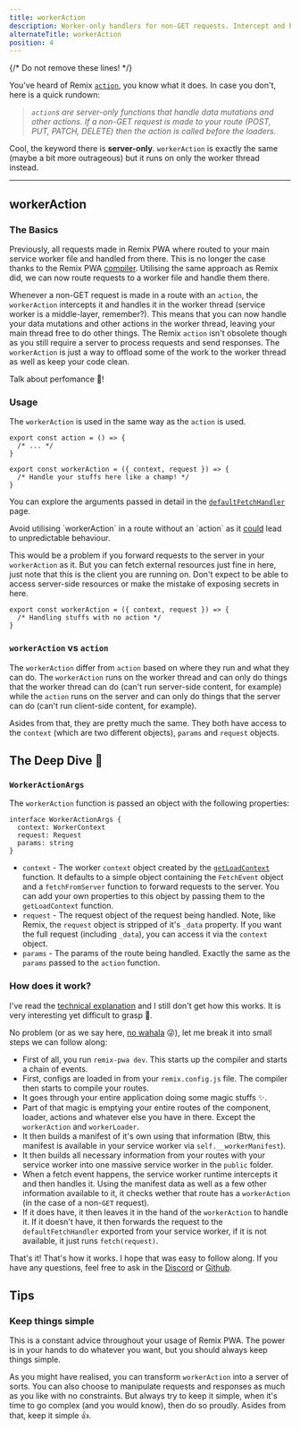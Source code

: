 ```yaml
---
title: workerAction
description: Worker-only handlers for non-GET requests. Intercept and handle requests meant for the action easily in the worker thread.
alternateTitle: workerAction
position: 4
---
```


{/* Do not remove these lines! */}



You've heard of Remix [`action`](https://remix.run/docs/en/main/route/action), you know what it does. In case you don't, here is a quick rundown:

> *`action`s are server-only functions that handle data mutations and other actions. If a non-GET request is made to your 
> route (POST, PUT, PATCH, DELETE) then the action is called before the loaders.*

Cool, the keyword there is **server-only**. `workerAction` is exactly the same (maybe a bit more outrageous) but it runs on only the worker thread instead.

---

## workerAction

### The Basics

Previously, all requests made in Remix PWA where routed to your main service worker file and handled from there. This is no longer the case thanks to the
Remix PWA [compiler](/docs/technical-explanation#compiler). Utilising the same approach as Remix did, we can now route requests to a worker file and handle them there.

Whenever a non-GET request is made in a route with an `action`, the `workerAction` intercepts it and handles it in the worker thread (service worker is a middle-layer, remember?). 
This means that you can now handle your data mutations and other actions in the worker thread, leaving your main thread free to do other things. The Remix `action` isn't obsolete though
as you still require a server to process requests and send responses. The `workerAction` is just a way to offload some of the work to the worker thread as well as keep your code clean.

Talk about perfomance :rocket:!

### Usage

The `workerAction` is used in the same way as the `action` is used. 

```tsx
export const action = () => {
  /* ... */
}

export const workerAction = ({ context, request }) => {
  /* Handle your stuffs here like a champ! */
}
```

You can explore the arguments passed in detail in the [`defaultFetchHandler`](/docs/default-fetch-handler#api) page.

<Warn>
Avoid utilising `workerAction` in a route without an `action` as it <u>could</u> lead to unpredictable behaviour.

This would be a problem if you forward requests to the server in your `workerAction` as it. But you can fetch external resources just fine in here,
just note that this is the client you are running on. Don't expect to be able to access server-side resources or make the mistake of exposing secrets in here.
</Warn> 

```tsx
export const workerAction = ({ context, request }) => {
  /* Handling stuffs with no action */
}
```

### `workerAction` vs `action`

The `workerAction` differ from `action` based on where they run and what they can do. The `workerAction` runs on the worker thread and can only do things that the worker thread can do (can't run server-side content, for example)
while the `action` runs on the server and can only do things that the server can do (can't run client-side content, for example).

Asides from that, they are pretty much the same. They both have access to the `context` (which are two different objects), `params` and `request` objects.

## The Deep Dive 🤿

### `WorkerActionArgs`

The `workerAction` function is passed an object with the following properties:

```tsx
interface WorkerActionArgs {
  context: WorkerContext
  request: Request
  params: string
}
```

- `context` - The worker `context` object created by the [`getLoadContext`](/docs/get-load-context) function. It defaults to a simple object containing
the `FetchEvent` object and a `fetchFromServer` function to forward requests to the server. You can add your own properties to this object by passing them to the `getLoadContext` function.
- `request` - The request object of the request being handled. Note, like Remix, the `request` object is stripped of it's `_data` property. If you want the full request (including `_data`), you can access it via the `context` object.
- `params` - The params of the route being handled. Exactly the same as the `params` passed to the `action` function.

### How does it work?

I've read the [technical explanation](/docs/technical-explanantion) and I still don't get how this works. It is very interesting yet difficult to grasp 🤯.

No problem (or as we say here, [no wahala](https://www.urbandictionary.com/define.php?term=no+wahala) 😜), let me break it into small steps we can follow along:

- First of all, you run `remix-pwa dev`. This starts up the compiler and starts a chain of events.
- First, configs are loaded in from your `remix.config.js` file. The compiler then starts to compile your routes.
- It goes through your entire application doing some magic stuffs ✨.
- Part of that magic is emptying your entire routes of the component, loader, actions and whatever else you have in there. Except the `workerAction` and `workerLoader`.
- It then builds a manifest of it's own using that information (Btw, this manifest is available in your service worker via `self.__workerManifest`).
- It then builds all necessary information from your routes with your service worker into one massive service worker in the `public` folder.
- When a fetch event happens, the service worker runtime intercepts it and then handles it. Using the manifest data as well as a few other information available to it,
it checks wether that route has a `workerAction` (in the case of a non-`GET` request).
- If it does have, it then leaves it in the hand of the `workerAction` to handle it. If it doesn't have, it then forwards the request to
the `defaultFetchHandler` exported from your service worker, if it is not available, it just runs `fetch(request)`.

That's it! That's how it works. I hope that was easy to follow along. If you have any questions, feel free to ask in the [Discord](https://rmx.as/discord) or [Github](https://github.com/remix-pwa/monorepo).

## Tips

### Keep things simple

This is a constant advice throughout your usage of Remix PWA. The power is in your hands to do whatever you want, but you should always keep things simple.

As you might have realised, you can transform `workerAction` into a server of sorts. You can also choose to manipulate requests and responses as much as you like
with no constraints. But always try to keep it simple, when it's time to go complex (and you would know), then do so proudly. Asides from that, keep it simple :+1:.